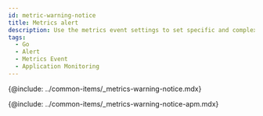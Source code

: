 ```yaml
---
id: metric-warning-notice
title: Metrics alert
description: Use the metrics event settings to set specific and complex events.
tags:
  - Go
  - Alert
  - Metrics Event
  - Application Monitoring
---
```


{@include: ../common-items/_metrics-warning-notice.mdx} 

{@include: ../common-items/_metrics-warning-notice-apm.mdx} 
